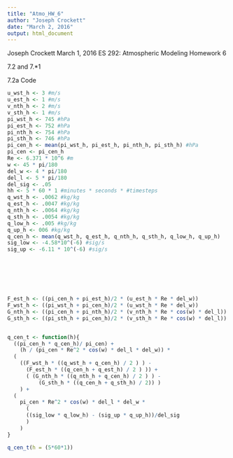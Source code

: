 ```yaml
---
title: "Atmo_HW_6"
author: "Joseph Crockett"
date: "March 2, 2016"
output: html_document
---
```

Joseph Crockett
March 1, 2016
ES 292: Atmospheric Modeling
Homework 6

7.2 and 7.*1

7.2a Code
```r
u_wst_h <- 3 #m/s
u_est_h <- 1 #m/s
v_nth_h <- 2 #m/s
v_sth_h <- 1 #m/s
pi_wst_h <- 745 #hPa
pi_est_h <- 752 #hPa
pi_nth_h <- 754 #hPa
pi_sth_h <- 746 #hPa
pi_cen_h <- mean(pi_wst_h, pi_est_h, pi_nth_h, pi_sth_h) #hPa
pi_cen <- pi_cen_h
Re <- 6.371 * 10^6 #m
w <- 45 * pi/180 
del_w <- 4 * pi/180
del_l <- 5 * pi/180
del_sig <- .05
hh <- 5 * 60 * 1 #minutes * seconds * #timesteps
q_wst_h <- .0062 #kg/kg
q_est_h <- .0047 #kg/kg
q_nth_h <- .0064 #kg/kg
q_sth_h <- .0054 #kg/kg
q_low_h <- .005 #kg/kg
q_up_h <- 006 #kg/kg
q_cen_h <- mean(q_wst_h, q_est_h, q_nth_h, q_sth_h, q_low_h, q_up_h)
sig_low <- -4.58*10^(-6) #sig/s
sig_up <- -6.11 * 10^(-6) #sig/s







F_est_h <- ((pi_cen_h + pi_est_h)/2 * (u_est_h * Re * del_w))
F_wst_h <- ((pi_wst_h + pi_cen_h)/2 * (u_wst_h * Re * del_w))
G_nth_h <- ((pi_cen_h + pi_nth_h)/2 * (v_nth_h * Re * cos(w) * del_l))
G_sth_h <- ((pi_sth_h + pi_cen_h)/2 * (v_sth_h * Re * cos(w) * del_l))


q_cen_t <- function(h){
  ((pi_cen_h * q_cen_h)/ pi_cen) + 
    (h / (pi_cen * Re^2 * cos(w) * del_l * del_w)) *
  ( 
    ((F_wst_h * ((q_wst_h + q_cen_h) / 2 ) ) - 
      (F_est_h * ((q_cen_h + q_est_h) / 2 ) )) + 
      ( (G_nth_h * ((q_nth_h + q_cen_h) / 2 ) ) - 
          (G_sth_h * ((q_cen_h + q_sth_h) / 2)) )
    ) + 
  (
    pi_cen * Re^2 * cos(w) * del_l * del_w * 
      (
      ((sig_low * q_low_h) - (sig_up * q_up_h))/del_sig
      )
    )
}

q_cen_t(h = (5*60*1))

```